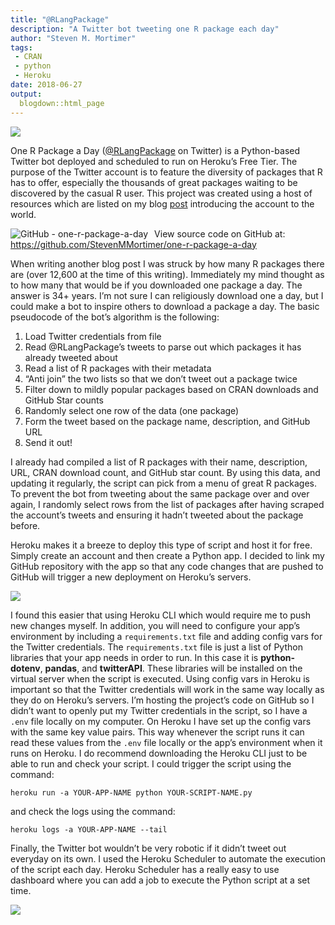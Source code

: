 ```yaml
---
title: "@RLangPackage"
description: "A Twitter bot tweeting one R package each day"
author: "Steven M. Mortimer"
tags:
 - CRAN
 - python
 - Heroku
date: 2018-06-27
output:
  blogdown::html_page
---
```


![](/projects/rlangpackage/profile-pic.png)

One R Package a Day (<a target="_blank" href="https://twitter.com/RLangPackage">@RLangPackage</a> 
on Twitter) is a Python-based Twitter bot deployed and scheduled to run on Heroku's 
Free Tier. The purpose of the Twitter account is to feature the diversity of 
packages that R has to offer, especially the thousands of great packages waiting 
to be discovered by the casual R user. This project was created using a host of 
resources which are listed on my blog <a target="_blank" href="/one-r-package-a-day">post</a> 
introducing the account to the world.

<img alt="GitHub - one-r-package-a-day" style="display:inline-block;float:left;vertical-align:text-top;margin-right:10px;margin-left:0px;margin-top:0px;margin-bottom:0px;" src="/img/github-25px.png" /> 
View source code on GitHub at: <a target="_blank" href="https://github.com/StevenMMortimer/one-r-package-a-day">https://github.com/StevenMMortimer/one-r-package-a-day</a>

When writing another blog post I was struck by how many R packages there are (over 
12,600 at the time of this writing). Immediately my mind thought as to how many 
that would be if you downloaded one package a day. The answer is 34+ years. I'm not sure I 
can religiously download one a day, but I could make a bot to inspire others to 
download a package a day. The basic pseudocode of the bot's algorithm is the following: 

 1. Load Twitter credentials from file
 2. Read @RLangPackage's tweets to parse out which packages it has already tweeted about
 3. Read a list of R packages with their metadata
 4. "Anti join" the two lists so that we don't tweet out a package twice
 5. Filter down to mildly popular packages based on CRAN downloads and GitHub Star counts
 6. Randomly select one row of the data (one package)
 7. Form the tweet based on the package name, description, and GitHub URL
 8. Send it out!

I already had compiled a list of R packages with their name, description, URL, CRAN 
download count, and GitHub star count. By using this data, and updating it regularly, 
the script can pick from a menu of great R packages. To prevent the bot from tweeting 
about the same package over and over again, I randomly select rows from the list of 
packages after having scraped the account's tweets and ensuring it hadn't tweeted about 
the package before.

Heroku makes it a breeze to deploy this type of script and host it for free. Simply 
create an account and then create a Python app. I decided to link my GitHub repository 
with the app so that any code changes that are pushed to GitHub will trigger a new 
deployment on Heroku's servers. 

![](/projects/rlangpackage/github-deploy.png)

I found this easier that using Heroku CLI which would require me to push new changes 
myself. In addition, you will need to configure your app's environment by including 
a `requirements.txt` file and adding config vars for the Twitter credentials. The 
`requirements.txt` file is just a list of Python libraries that your app needs in 
order to run. In this case it is **python-dotenv**, **pandas**, and **twitterAPI**. 
These libraries will be installed on the virtual server when the script is executed. 
Using config vars in Heroku is important so that the Twitter credentials will work 
in the same way locally as they do on Heroku's servers. I'm hosting the project's 
code on GitHub so I didn't want to openly put my Twitter credentials in the script, 
so I have a `.env` file locally on my computer. On Heroku I have set up the config 
vars with the same key value pairs. This way whenever the script runs it can read 
these values from the `.env` file locally or the app's environment when it runs on 
Heroku. I do recommend downloading the Heroku CLI just to be able to run and check 
your script. I could trigger the script using the command: 

```
heroku run -a YOUR-APP-NAME python YOUR-SCRIPT-NAME.py
```

and check the logs using the command: 

```
heroku logs -a YOUR-APP-NAME --tail
```

Finally, the Twitter bot wouldn't be very robotic if it didn't tweet out everyday 
on its own. I used the Heroku Scheduler to automate the execution of the script 
each day. Heroku Scheduler has a really easy to use dashboard where you can add a 
job to execute the Python script at a set time.

![](/projects/rlangpackage/heroku-scheduler.png)
